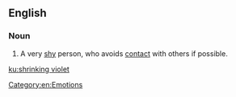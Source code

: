 ==English==

===Noun===
{{en-noun|head=[[shrinking]] [[violet]]}}

# {{label|en|idiomatic}} A very [[shy]] person, who avoids [[contact]] with others if possible.

[[Category:en:Emotions]]

[[ku:shrinking violet]]